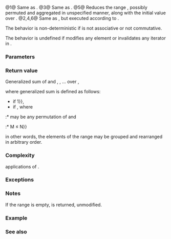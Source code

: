 {{cpp/experimental/parallel/title|reduce}}
{{cpp/experimental/parallelism/navbar}}
{{dcl begin}}
{{dcl header|experimental/numeric}}
{{dcl|num=1|since=parallelism|
template&lt; class InputIt &gt;
typename std::iterator_traits&lt;InputIt&gt;::value_type reduce(
    InputIt first, InputIt last );
}}
{{dcl|num=2|since=parallelism|
template&lt; class ExecutionPolicy, class InputIterator &gt;
typename std::iterator_traits&lt;InputIt&gt;::value_type reduce(
    ExecutionPolicy&amp;&amp; policy, InputIt first, InputIt last );
}}
{{dcl|num=3|since=parallelism|
template&lt; class InputIt, class T &gt;
T reduce( InputIt first, InputIt last, T init );
}}
{{dcl|num=4|since=parallelism|
template&lt; class ExecutionPolicy, class InputIt, class T &gt;
T reduce( ExecutionPolicy&amp;&amp; policy, InputIt first, InputIt last, T init );
}}
{{dcl|num=5|since=parallelism|
template&lt; class InputIt, class T, class BinaryOp &gt;
T reduce( InputIt first, InputIt last, T init, BinaryOp binary_op );
}}
{{dcl|num=6|since=parallelism|
template&lt; class ExecutionPolicy, class InputIt, class T, class BinaryOp &gt;
T reduce( ExecutionPolicy&amp;&amp; policy,
          InputIt first, InputIt last, T init, BinaryOp binary_op );
}}
{{dcl end}}

@1@ Same as {{c|reduce(first, last, typename std::iterator_traits&lt;InputIt&gt;::value_type{})}}.
@3@ Same as {{c|reduce(first, last, init, std::plus&lt;&gt;())}}.
@5@ Reduces the range {{range|first|last}}, possibly permuted and aggregated in unspecified manner, along with the initial value {{c|init}} over {{c|binary_op}}.
@2,4,6@ Same as {{v|1,3,5}}, but executed according to {{c|policy}}.

The behavior is non-deterministic if {{c|binary_op}} is not associative or not commutative.

The behavior is undefined if {{c|binary_op}} modifies any element or invalidates any iterator in {{range|first|last}}.

===Parameters===
{{par begin}}
{{par|first, last|the range of elements to apply the algorithm to}}
{{par|init|the initial value of the generalized sum}}
{{par|policy|the [[cpp/experimental/parallelism#Execution_policies|execution policy]]}}
{{par|binary_op|binary {{named req|FunctionObject}} that will be applied in unspecified order to the result of dereferencing the input iterators, the results of other {{c|binary_op}} and {{c|init}}}}
{{par hreq}}
{{par req named|InputIt|InputIterator}}
{{par end}}

===Return value===
Generalized sum of {{c|init}} and {{c|*first}}, {{c|*(first + 1)}}, ... {{c|*(last - 1)}} over {{c|binary_op}},

where generalized sum {{math|GSUM(op, a{{su|b=1}}, ..., a{{su|b=N}})}} is defined as follows: 
* if {{math|N{{=}}1}}, {{math|a{{su|b=1}}}}
* if {{math|N &gt; 1}}, {{math|op(GSUM(op, b{{su|b=1}}, ..., b{{su|b=K}}), GSUM(op, b{{su|b=M}}, ..., b{{su|b=N}}))}} where
:* {{math|b{{su|b=1}}, ..., b{{su|b=N}}}} may be any permutation of {{math|a1, ..., aN}} and
:* {{math|1 &lt; K+1 {{=}} M ≤ N}}

in other words, the elements of the range may be grouped and rearranged in arbitrary order.

===Complexity===
{{math|O(last - first)}} applications of {{c|binary_op}}.

===Exceptions===
{{cpp/experimental/exceptions_reporting_behavior}}

===Notes===
If the range is empty, {{c|init}} is returned, unmodified.

{{cpp/experimental/execution_policy_note}}

===Example===
{{example|reduce is the out-of-order version of {{lc|std::accumulate}}:
|code=
#include &lt;chrono&gt;
#include &lt;experimental/execution_policy&gt;
#include &lt;experimental/numeric&gt;
#include &lt;iostream&gt;
#include &lt;numeric&gt;
#include &lt;vector&gt;

int main()
{
    std::vector&lt;double&gt; v(10'000'007, 0.5);

    {
        auto t1 = std::chrono::high_resolution_clock::now();
        double result = std::accumulate(v.begin(), v.end(), 0.0);
        auto t2 = std::chrono::high_resolution_clock::now();
        std::chrono::duration&lt;double, std::milli&gt; ms = t2 - t1;
        std::cout &lt;&lt; std::fixed &lt;&lt; "std::accumulate result " &lt;&lt; result
                  &lt;&lt; " took " &lt;&lt; ms.count() &lt;&lt; " ms\n";
    }

    {
        auto t1 = std::chrono::high_resolution_clock::now();
        double result = std::experimental::parallel::reduce(
                            std::experimental::parallel::par,
                            v.begin(), v.end());
        auto t2 = std::chrono::high_resolution_clock::now();
        std::chrono::duration&lt;double, std::milli&gt; ms = t2 - t1;
        std::cout &lt;&lt; "parallel::reduce result "
                  &lt;&lt; result &lt;&lt; " took " &lt;&lt; ms.count() &lt;&lt; " ms\n";
    }
}
|p=true
|output=
std::accumulate result 5000003.50000 took 12.7365 ms
parallel::reduce result 5000003.50000 took 5.06423 ms
}}

===See also===
{{dsc begin}}
{{dsc inc|cpp/algorithm/dsc accumulate}}
{{dsc inc|cpp/algorithm/dsc transform}}
{{dsc inc|cpp/experimental/parallelism/dsc transform_reduce}}
{{dsc end}}

{{langlinks|de|es|fr|it|ja|pt|ru|zh}}